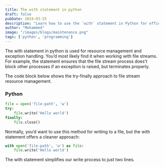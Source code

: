 ```yaml
---
title: The with statement in python
draft: false
pubDate: 2024-03-25
description: "Learn how to use the `with` statement in Python for efficient resource management and exception handling, especially when working with file streams."
author: "Mohammed"
image: "/images/blogs/maintenance.png"
tags: ['python', 'programming']
---
```


The with statement in python is used for resource management and exception handling. You’d most likely find it when working with file streams. For example, the statement ensures that the file stream process does’t block other processes if an exception is raised, but terminates properly.

The code block below shows the try-finally approach to file stream resource management.

### Python

```python:main.py
file = open('file-path', 'w')
try:
    file.write('Hello world')
finally:
    file.close()
```

Normally, you’d want to use this method for writing to a file, but the with statement offers a cleaner approach:

```python:main.py
with open('file-path', 'w') as file:
    file.write('Hello world')
```

The with statement simplifies our write process to just two lines.
